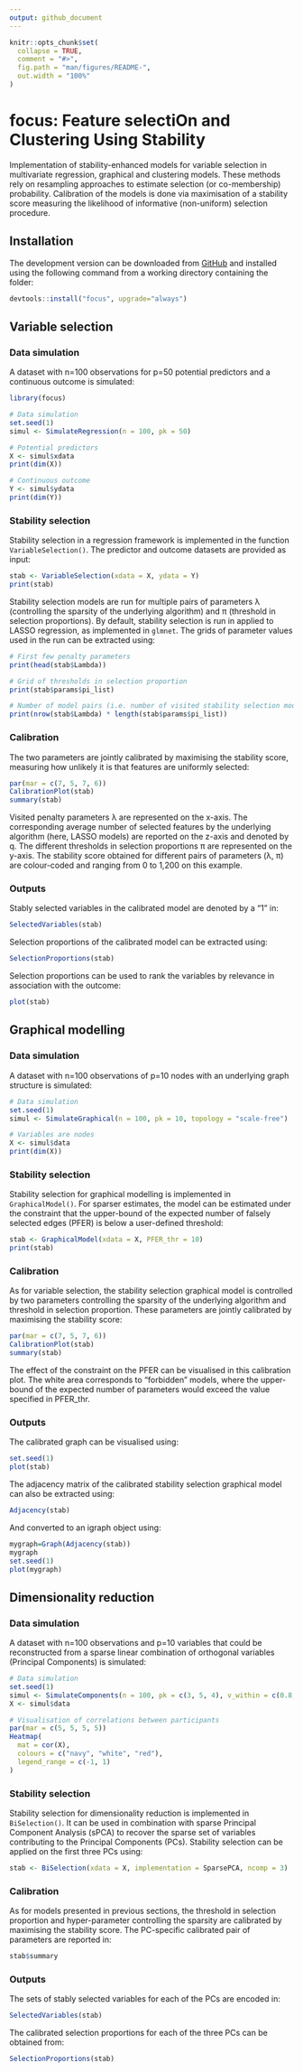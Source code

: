 ```yaml
---
output: github_document
---
```


<!-- README.md is generated from README.Rmd. Please edit that file -->

```r
knitr::opts_chunk$set(
  collapse = TRUE,
  comment = "#>",
  fig.path = "man/figures/README-",
  out.width = "100%"
)
```

# focus: Feature selectiOn and Clustering Using Stability

<!-- badges: start -->
<!-- badges: end -->

Implementation of stability-enhanced models for variable selection in multivariate regression, graphical and clustering models. 
These methods rely on resampling approaches to estimate selection (or co-membership) probability. 
Calibration of the models is done via maximisation of a stability score measuring the likelihood of informative (non-uniform) selection procedure.

## Installation

<!-- You can install the released version of focus from [CRAN](https://CRAN.R-project.org) with: -->

<!-- ``` r -->
<!-- install.packages("focus") # devtools::install_github("barbarabodinier/focus") -->
<!-- ``` -->

The development version can be downloaded from [GitHub](https://github.com/) and installed using the following command from a working directory containing the folder:

``` r
devtools::install("focus", upgrade="always")
```

## Variable selection

### Data simulation

A dataset with n=100 observations for p=50 potential predictors and a continuous outcome is simulated:

```r
library(focus)

# Data simulation
set.seed(1)
simul <- SimulateRegression(n = 100, pk = 50)

# Potential predictors
X <- simul$xdata
print(dim(X))

# Continuous outcome
Y <- simul$ydata
print(dim(Y))
```


### Stability selection

Stability selection in a regression framework is implemented in the function `VariableSelection()`. The predictor and outcome datasets are provided as input:

```r
stab <- VariableSelection(xdata = X, ydata = Y)
print(stab)
```

Stability selection models are run for multiple pairs of parameters λ (controlling the sparsity of the underlying algorithm) and π (threshold in selection proportions). By default, stability selection is run in applied to LASSO regression, as implemented in `glmnet`. The grids of parameter values used in the run can be extracted using: 

```r
# First few penalty parameters
print(head(stab$Lambda))

# Grid of thresholds in selection proportion
print(stab$params$pi_list)

# Number of model pairs (i.e. number of visited stability selection models)
print(nrow(stab$Lambda) * length(stab$params$pi_list))
```


### Calibration 

The two parameters are jointly calibrated by maximising the stability score, measuring how unlikely it is that features are uniformly selected:

```r
par(mar = c(7, 5, 7, 6))
CalibrationPlot(stab)
summary(stab)
```

Visited penalty parameters λ are represented on the x-axis. The corresponding average number of selected features by the underlying algorithm (here, LASSO models) are reported on the z-axis and denoted by q. The different thresholds in selection proportions π are represented on the y-axis. The stability score obtained for different pairs of parameters (λ, π) are colour-coded and ranging from 0 to 1,200 on this example. 


### Outputs

Stably selected variables in the calibrated model are denoted by a "1" in:

```r
SelectedVariables(stab)
```

Selection proportions of the calibrated model can be extracted using:

```r
SelectionProportions(stab)
```

Selection proportions can be used to rank the variables by relevance in association with the outcome:

```r
plot(stab)
```


## Graphical modelling

### Data simulation

A dataset with n=100 observations of p=10 nodes with an underlying graph structure is simulated:

```r
# Data simulation
set.seed(1)
simul <- SimulateGraphical(n = 100, pk = 10, topology = "scale-free")

# Variables are nodes
X <- simul$data
print(dim(X))
```

### Stability selection

Stability selection for graphical modelling is implemented in `GraphicalModel()`. For sparser estimates, the model can be estimated under the constraint that the upper-bound of the expected number of falsely selected edges (PFER) is below a user-defined threshold:

```r
stab <- GraphicalModel(xdata = X, PFER_thr = 10)
print(stab)
```


### Calibration 

As for variable selection, the stability selection graphical model is controlled by two parameters controlling the sparsity of the underlying algorithm and threshold in selection proportion. These parameters are jointly calibrated by maximising the stability score:

```r
par(mar = c(7, 5, 7, 6))
CalibrationPlot(stab)
summary(stab)
```

The effect of the constraint on the PFER can be visualised in this calibration plot. The white area corresponds to "forbidden" models, where the upper-bound of the expected number of parameters would exceed the value specified in PFER\_thr.


### Outputs

The calibrated graph can be visualised using:

```r
set.seed(1)
plot(stab)
```

The adjacency matrix of the calibrated stability selection graphical model can also be extracted using:

```r
Adjacency(stab)
```

And converted to an igraph object using:

```r
mygraph=Graph(Adjacency(stab))
mygraph
set.seed(1)
plot(mygraph)
```


## Dimensionality reduction

### Data simulation

A dataset with n=100 observations and p=10 variables that could be reconstructed from a sparse linear combination of orthogonal variables (Principal Components) is simulated:

```r
# Data simulation
set.seed(1)
simul <- SimulateComponents(n = 100, pk = c(3, 5, 4), v_within = c(0.8, 1), v_sign = -1)
X <- simul$data

# Visualisation of correlations between participants
par(mar = c(5, 5, 5, 5))
Heatmap(
  mat = cor(X),
  colours = c("navy", "white", "red"),
  legend_range = c(-1, 1)
)
```


### Stability selection

Stability selection for dimensionality reduction is implemented in `BiSelection()`. It can be used in combination with sparse Principal Component Analysis (sPCA) to recover the sparse set of variables contributing to the Principal Components (PCs). Stability selection can be applied on the first three PCs using: 

```r
stab <- BiSelection(xdata = X, implementation = SparsePCA, ncomp = 3)
```


### Calibration 

As for models presented in previous sections, the threshold in selection proportion and hyper-parameter controlling the sparsity are calibrated by maximising the stability score. The PC-specific calibrated pair of parameters are reported in:

```r
stab$summary
```


### Outputs

The sets of stably selected variables for each of the PCs are encoded in:

```r
SelectedVariables(stab)
```

The calibrated selection proportions for each of the three PCs can be obtained from:

```r
SelectionProportions(stab)
```

